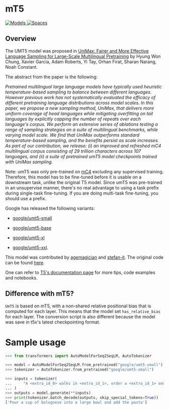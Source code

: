 <!--Copyright 2020 The HuggingFace Team. All rights reserved.

Licensed under the Apache License, Version 2.0 (the "License"); you may not use this file except in compliance with
the License. You may obtain a copy of the License at

http://www.apache.org/licenses/LICENSE-2.0

Unless required by applicable law or agreed to in writing, software distributed under the License is distributed on
an "AS IS" BASIS, WITHOUT WARRANTIES OR CONDITIONS OF ANY KIND, either express or implied. See the License for the
specific language governing permissions and limitations under the License.
-->

# mT5

<div class="flex flex-wrap space-x-1">
<a href="https://huggingface.co/models?filter=umt5">
<img alt="Models" src="https://img.shields.io/badge/All_model_pages-mt5-blueviolet">
</a>
<a href="https://huggingface.co/spaces/docs-demos/mt5-small-finetuned-arxiv-cs-finetuned-arxiv-cs-full">
<img alt="Spaces" src="https://img.shields.io/badge/%F0%9F%A4%97%20Hugging%20Face-Spaces-blue">
</a>
</div>

## Overview

The UMT5 model was proposed in [UniMax: Fairer and More Effective Language Sampling for Large-Scale Multilingual Pretraining](https://openreview.net/forum?id=kXwdL1cWOAi) by Hyung Won Chung, Xavier Garcia, Adam Roberts, Yi Tay, Orhan Firat, Sharan Narang, Noah Constant.

The abstract from the paper is the following:

*Pretrained multilingual large language models have typically used heuristic temperature-based sampling to balance between different languages. However previous work has not systematically evaluated the efficacy of different pretraining language distributions across model scales. In this paper, we propose a new sampling method, UniMax, that delivers more uniform coverage of head languages while mitigating overfitting on tail languages by explicitly capping the number of repeats over each language's corpus. We perform an extensive series of ablations testing a range of sampling strategies on a suite of multilingual benchmarks, while varying model scale. We find that UniMax outperforms standard temperature-based sampling, and the benefits persist as scale increases. As part of our contribution, we release: (i) an improved and refreshed mC4 multilingual corpus consisting of 29 trillion characters across 107 languages, and (ii) a suite of pretrained umT5 model checkpoints trained with UniMax sampling.*

Note: umT5 was only pre-trained on [mC4](https://huggingface.co/datasets/mc4) excluding any supervised training.
Therefore, this model has to be fine-tuned before it is usable on a downstream task, unlike the original T5 model.
Since umT5 was pre-trained in an unsupervise manner, there's no real advantage to using a task prefix during single-task
fine-tuning. If you are doing multi-task fine-tuning, you should use a prefix.

Google has released the following variants:

- [google/umt5-small](https://huggingface.co/google/umt5-small)

- [google/umt5-base](https://huggingface.co/google/umt5-base)

- [google/umt5-xl](https://huggingface.co/google/umt5-xl)

- [google/umt5-xxl](https://huggingface.co/google/umt5-xxl).

This model was contributed by [agemagician](https://huggingface.co/agemagician) and [stefan-it](https://huggingface.co/stefan-it). The original code can be
found [here](https://github.com/google-research/t5x).

One can refer to [T5's documentation page](t5) for more tips, code examples and notebooks.

## Difference with mT5?
`UmT5` is based on mT5, with a non-shared relative positional bias that is computed for each layer. This means that the model set `has_relative_bias` for each layer.
The conversion script is also different because the model was save in t5x's latest checkpointing format.

# Sample usage

```python
>>> from transformers import AutoModelForSeq2SeqLM, AutoTokenizer

>>> model = AutoModelForSeq2SeqLM.from_pretrained("google/umt5-small")
>>> tokenizer = AutoTokenizer.from_pretrained("google/umt5-small")

>>> inputs = tokenizer(
...     "A <extra_id_0> walks in <extra_id_1>, order a <extra_id_1> and drinks it.", return_tensors="pt"
... )
>>> outputs = model.generate(**inputs)
>>> print(tokenizer.batch_decode(outputs, skip_special_tokens=True))
['Pour a cup of bolognese into a large bowl and add the pasta']
```


